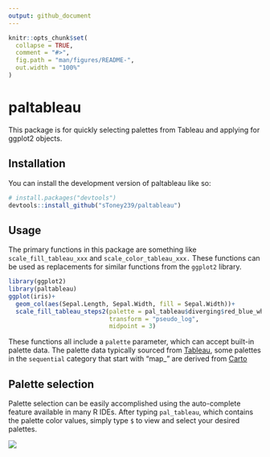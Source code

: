 ```yaml
---
output: github_document
---
```


<!-- README.md is generated from README.Rmd. Please edit that file -->

```r
knitr::opts_chunk$set(
  collapse = TRUE,
  comment = "#>",
  fig.path = "man/figures/README-",
  out.width = "100%"
)
```

# paltableau

<!-- badges: start -->
<!-- badges: end -->

This package is for quickly selecting palettes from Tableau and applying for ggplot2 objects.

## Installation

You can install the development version of paltableau like so:

``` r
# install.packages("devtools")
devtools::install_github("sToney239/paltableau")
```

## Usage

The primary functions in this package are something like `scale_fill_tableau_xxx` and `scale_color_tableau_xxx.` These functions can be used as replacements for similar functions from the `ggplot2` library.

```r
library(ggplot2)
library(paltableau)
ggplot(iris)+
  geom_col(aes(Sepal.Length, Sepal.Width, fill = Sepal.Width))+
  scale_fill_tableau_steps2(palette = pal_tableau$diverging$red_blue_white,
                            transform = "pseudo_log",
                            midpoint = 3)
```
These functions all include a `palette` parameter, which can accept built-in palette data. The palette data typically sourced from [Tableau](https://help.tableau.com/current/pro/desktop/en-us/viewparts_marks_markproperties_color.htm), some palettes in the `sequential` category that start with "map_" are derived from [Carto](https://carto.com/carto-colors/)

## Palette selection

Palette selection can be easily accomplished using the auto-complete feature available in many R IDEs. After typing `pal_tableau`, which contains the palette color values, simply type `$` to view and select your desired palettes.

![](man/figures/interaction.gif)
